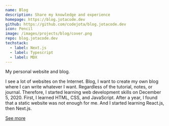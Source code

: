 ```yaml
---
name: Blog
description: Share my knowledge and experience
homepage: https://blog.jotacode.dev
github: https://github.com/codejota/blog.jotacode.dev
icon: Pencil
image: /images/projects/blog/cover.png
repo: blog.jotacode.dev
techstack:
  - label: Next.js
  - label: Typescript
  - label: MDX
---
```


My personal website and blog.

I see a lot of websites on the Internet. Blog, I want to create my own blog where I can write whatever I want. Regardless of the tutorial, notes, or journal. Therefore, I started learning web development skills on December 5, 2020. First, I learned HTML, CSS, and JavaScript. After a year, I found that a static website was not enough for me. And I started learning React.js, then Next.js.

[See more](/about)
